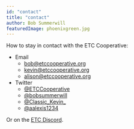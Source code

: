 ```yaml
---
id: "contact"
title: "contact"
author: Bob Summerwill
featuredImage: phoenixgreen.jpg
---
```


How to stay in contact with the ETC Cooperative:

- Email
    - bob@etccooperative.org
    - kevin@etccooperative.org
    - alison@etccooperative.org
- Twitter
    - [@ETCCooperative](https://twitter.com/ETCCooperative)
    - [@bobsummerwill](https://twitter.com/bobsummerwill)
    - [@Classic\_Kevin\_](https://twitter.com/Classic_Kevin_)
    - [@aalexis1234](https://twitter.com/aalexis1234)

Or on the [ETC Discord](https://discord.gg/HgBa9b4).
